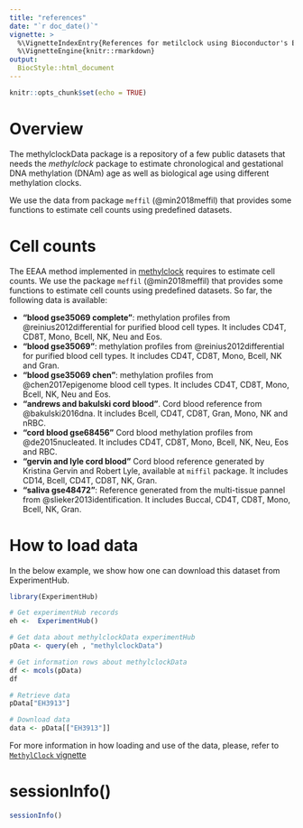 ---
title: "references"
date: "`r doc_date()`"
vignette: >
  %\VignetteIndexEntry{References for metilclock using Bioconductor's ExperimentHub}
  %\VignetteEngine{knitr::rmarkdown}
output: 
  BiocStyle::html_document
---

```{r setup, include=FALSE}
knitr::opts_chunk$set(echo = TRUE)
```

# Overview

The methylclockData package is a repository of a few public datasets that
needs the *methylclock* package to estimate chronological and gestational DNA 
methylation (DNAm) age as well as biological age using different methylation clocks.

We use the data from package `meffil` (@min2018meffil) that provides some
functions to estimate cell counts using predefined datasets. 

# Cell counts
The EEAA method implemented in [methylclock](https://github.com/isglobal-brge/methylclock) requires to estimate cell counts. We use the package `meffil` (@min2018meffil) that provides some functions to estimate cell counts using predefined datasets. So far, the following data is available:

- **"blood gse35069 complete"**: methylation profiles from @reinius2012differential for purified blood cell types. It includes CD4T, CD8T, Mono, Bcell, NK, Neu and Eos.
- **"blood gse35069"**: methylation profiles from @reinius2012differential for purified blood cell types. It includes CD4T, CD8T, Mono, Bcell, NK and Gran.
- **"blood gse35069 chen"**: methylation profiles from @chen2017epigenome blood cell types. It includes CD4T, CD8T, Mono, Bcell, NK, Neu and Eos.
- **"andrews and bakulski cord blood"**. Cord blood reference from @bakulski2016dna. It includes Bcell, CD4T, CD8T, Gran, Mono, NK and nRBC.
- **"cord blood gse68456"** Cord blood methylation profiles from @de2015nucleated. It includes CD4T, CD8T, Mono, Bcell, NK, Neu, Eos and RBC.
- **"gervin and lyle cord blood"** Cord blood reference generated by Kristina Gervin and Robert Lyle, available at `miffil` package. It includes CD14, Bcell, CD4T, CD8T, NK, Gran.
- **"saliva gse48472"**: Reference generated from the multi-tissue pannel from @slieker2013identification. It includes Buccal, CD4T, CD8T, Mono, Bcell, NK, Gran.

# How to load data

In the below example, we show how one can download this dataset from 
ExperimentHub.

```{r get-tcga}
library(ExperimentHub)

# Get experimentHub records
eh <-  ExperimentHub()

# Get data about methylclockData experimentHub
pData <- query(eh , "methylclockData")

# Get information rows about methylclockData
df <- mcols(pData)
df

# Retrieve data
pData["EH3913"]

# Download data
data <- pData[["EH3913"]]

```
For more information in how loading and use of the data, please, refer to [`MethylClock` vignette](https://github.com/isglobal-brge/methylclock) 


# sessionInfo()

```{r sessionInfo}
sessionInfo()
```
